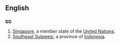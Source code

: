 ==English==
==={{abbreviation}}===
'''SG'''
#[[Singapore]], a member state of the [[United Nations]].
#[[Southeast Sulawesi]], a province of [[Indonesia]].